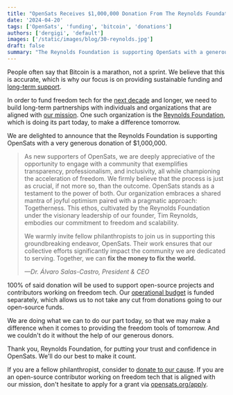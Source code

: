 ```yaml
---
title: "OpenSats Receives $1,000,000 Donation From The Reynolds Foundation"
date: '2024-04-20'
tags: ['OpenSats', 'funding', 'bitcoin', 'donations']
authors: ['dergigi', 'default']
images: ['/static/images/blog/30-reynolds.jpg']
draft: false
summary: "The Reynolds Foundation is supporting OpenSats with a generous $1,000,000 donation."
---
```


People often say that Bitcoin is a marathon, not a sprint. We believe that this
is accurate, which is why our focus is on providing sustainable funding and
[long-term support](/tags/lts).

In order to fund freedom tech for the [next
decade](/blog/bitcoin-infrastructure-this-decade) and longer, we need to build
long-term partnerships with individuals and organizations that are aligned with
[our mission](/mission).  One such organization is the [Reynolds
Foundation](https://reynoldsfoundation.com/), which is doing its part today, to
make a difference tomorrow.

We are delighted to announce that the Reynolds Foundation is supporting OpenSats
with a very generous donation of $1,000,000.

> As new supporters of OpenSats, we are deeply appreciative of the opportunity
> to engage with a community that exemplifies transparency, professionalism, and
> inclusivity, all while championing the acceleration of freedom. We firmly
> believe that the process is just as crucial, if not more so, than the outcome.
> OpenSats stands as a testament to the power of both. Our organization embraces a
> shared mantra of joyful optimism paired with a pragmatic approach: Togetherness.
> This ethos, cultivated by the Reynolds Foundation under the visionary leadership
> of our founder, Tim Reynolds, embodies our commitment to freedom and
> scalability.
> 
> We warmly invite fellow philanthropists to join us in supporting
> this groundbreaking endeavor, OpenSats. Their work ensures that our collective
> efforts significantly impact the community we are dedicated to serving.
> Together, we can **fix the money to fix the world.**
>
><cite>—Dr. Álvaro Salas-Castro, President & CEO</cite>

100% of said donation will be used to support open-source projects and
contributors working on freedom tech. Our [operational budget](/funds/ops) is
funded separately, which allows us to not take any cut from donations going to
our open-source funds.

We are doing what we can to do our part today, so that we may make a difference
when it comes to providing the freedom tools of tomorrow. And we couldn't do it
without the help of our generous donors.

Thank you, Reynolds Foundation, for putting your trust and confidence in
OpenSats. We'll do our best to make it count.

If you are a fellow philanthropist, consider to [donate to our cause](/donate).
If you are an open-source contributor working on freedom tech that is aligned
with our mission, don't hesitate to apply for a grant via
[opensats.org/apply](/apply).
